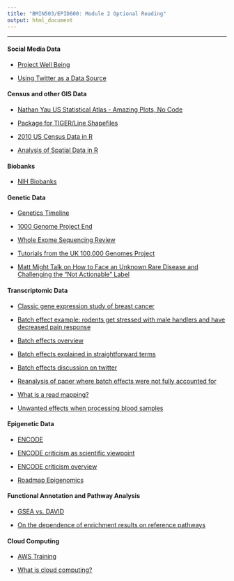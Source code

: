 ```yaml
---
title: "BMIN503/EPID600: Module 2 Optional Reading"
output: html_document
---
```

***

#### Social Media Data

- [Project Well Being](http://wwbp.org/)

- [Using Twitter as a Data Source](http://blogs.lse.ac.uk/impactofsocialsciences/2015/07/10/social-media-research-tools-overview/)

#### Census and other GIS Data

- [Nathan Yau US Statistical Atlas - Amazing Plots, No Code](http://flowingdata.com/2015/06/16/reviving-the-statistical-atlas-of-the-united-states-with-new-data/)

- [Package for TIGER/Line Shapefiles](https://rpubs.com/walkerke/tigris)

- [2010 US Census Data in R](https://cran.r-project.org/web/packages/UScensus2010/index.html)

- [Analysis of Spatial Data in R](https://cran.r-project.org/web/views/Spatial.html)

#### Biobanks
- [NIH Biobanks](https://www.nytimes.com/2018/03/19/health/nih-biobank-genes.html)

#### Genetic Data

- [Genetics Timeline](https://unlockinglifescode.org/timeline)

- [1000 Genome Project End](http://www.wired.com/2015/09/power-1000-genomes/)

- [Whole Exome Sequencing Review](http://www.nature.com/jhg/journal/v59/n1/full/jhg2013114a.html)

- [Tutorials from the UK 100,000 Genomes Project](http://www.genomicsengland.co.uk/the-100000-genomes-project/understanding-genomics/)

- [Matt Might Talk on How to Face an Unknown Rare Disease and Challenging the "Not Actionable" Label](https://youtu.be/rx0kK6VnLSc)


#### Transcriptomic Data

- [Classic gene expression study of breast cancer](http://www.nature.com/nature/journal/v415/n6871/full/415530a.html)

- [Batch effect example: rodents get stressed with male handlers and have decreased pain response](http://www.nature.com/news/male-researchers-stress-out-rodents-1.15106)

- [Batch effects overview](http://www.nature.com/nrg/journal/v11/n10/full/nrg2825.html)

- [Batch effects explained in straightforward terms](http://simplystatistics.org/2015/05/20/is-it-species-or-is-it-batch-they-are-confounded-so-we-cant-know/)

- [Batch effects discussion on twitter](http://www.nature.com/news/potential-flaws-in-genomics-paper-scrutinized-on-twitter-1.17591)

- [Reanalysis of paper where batch effects were not fully accounted for](http://f1000research.com/articles/4-121/v1)

- [What is a read mapping?](https://liorpachter.wordpress.com/2015/11/01/what-is-a-read-mapping/)

- [Unwanted effects when processing blood samples](http://www.pnas.org/content/111/47/16802.short)


#### Epigenetic Data

- [ENCODE](http://www.genome.gov/10005107)

- [ENCODE criticism as scientific viewpoint](http://www.pnas.org/content/110/14/5294)

- [ENCODE criticism overview](http://blogs.nature.com/news/2012/09/fighting-about-encode-and-junk.html)

- [Roadmap Epigenomics](http://www.roadmapepigenomics.org/)

#### Functional Annotation and Pathway Analysis

- [GSEA vs. DAVID](http://genomespot.blogspot.com.au/2016/02/pathway-analysis-david-versus-gsea.html)

- [On the dependence of enrichment results on reference pathways](http://biorxiv.org/content/early/2016/04/19/049288)

#### Cloud Computing

- [AWS Training](https://aws.amazon.com/training/intro_series/)

- [What is cloud computing?](https://aws.amazon.com/what-is-cloud-computing/)
